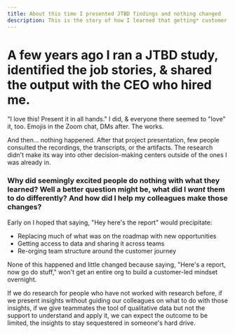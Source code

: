 ```yaml
---
title: About this time I presented JTBD findings and nothing changed
description: This is the story of how I learned that getting* customer insights out of a JTBD research project and mobilizing* insights across the org are two completely different initiatives.
---
```


# A few years ago I ran a JTBD study, identified the job stories, & shared the output with the CEO who hired me.

"I love this! Present it in all hands." I did, & everyone there seemed to "love" it, too. Emojis in the Zoom chat, DMs after. The works.

And then... nothing happened. After that project presentation, few people consulted the recordings, the transcripts, or the artifacts. The research didn't make its way into other decision-making centers outside of the ones I was already in.

### Why did seemingly excited people do nothing with what they learned? Well a better question might be, what did I _want_ them to do differently? And how did I help my colleagues make those changes?

Early on I hoped that saying, "Hey here's the report" would precipitate:

- Replacing much of what was on the roadmap with new opportunities
- Getting access to data and sharing it across teams
- Re-orging team structure around the customer journey

None of this happened and little changed because saying, "Here's a report, now go do stuff," won't get an entire org to build a customer-led mindset overnight.

If we do research for people who have not worked with research before, if we present insights without guiding our colleagues on what to do with those insights, if we give teammates the tool of qualitative data but not the support to understand and apply it, we can expect the outcome to be limited, the insights to stay sequestered in someone's hard drive.

<QuoteBlock quote="Using insights to build a customer-led culture doesn't happen with research alone - it happens by re-orienting away from mobilizing _the insights_ and instead mobilizing *the team* to believe in and use the insights as a guiding strategy for decision-making. And that is a change strategy project altogether different from research." />
